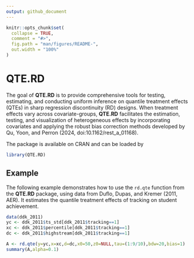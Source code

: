 ```yaml
---
output: github_document
---
```


<!-- README.md is generated from README.Rmd. Please edit that file -->

```r
knitr::opts_chunk$set(
  collapse = TRUE,
  comment = "#>",
  fig.path = "man/figures/README-",
  out.width = "100%"
)
```

# QTE.RD

<!-- badges: start -->
<!-- badges: end -->

The goal of **QTE.RD** is to provide comprehensive tools for testing, estimating, and conducting uniform inference on quantile treatment effects (QTEs) in sharp regression discontinuity (RD) designs. When treatment effects vary across covariate-groups, **QTE.RD** facilitates the estimation, testing, and visualization of heterogeneous effects by incorporating covariates and applying the robust bias correction methods developed by Qu, Yoon, and Perron (2024, doi:10.1162/rest_a_01168).

The package is available on CRAN and can be loaded by

```r
library(QTE.RD)
```

## Example

The following example demonstrates how to use the `rd.qte` function from the **QTE.RD** package, using data from Duflo, Dupas, and Kremer (2011, AER). It estimates the quantile treatment effects of tracking on student achievement.

```r
data(ddk_2011)
yc <- ddk_2011$ts_std[ddk_2011$tracking==1]
xc <- ddk_2011$percentile[ddk_2011$tracking==1]
dc <- ddk_2011$highstream[ddk_2011$tracking==1]

A <- rd.qte(y=yc,x=xc,d=dc,x0=50,z0=NULL,tau=(1:9/10),bdw=20,bias=1)
summary(A,alpha=0.1)
```
